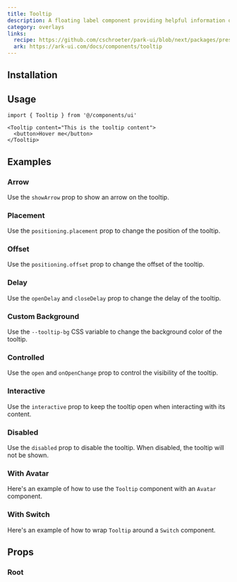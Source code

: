 ```yaml
---
title: Tooltip
description: A floating label component providing helpful information on hover or focus.
category: overlays
links:
  recipe: https://github.com/cschroeter/park-ui/blob/next/packages/preset/src/recipes/tooltip.ts
  ark: https://ark-ui.com/docs/components/tooltip
---
```


<ComponentExample name="basic" />

## Installation

<InstallationGuide />

## Usage

```tsx
import { Tooltip } from '@/components/ui'
```

```tsx
<Tooltip content="This is the tooltip content">
  <button>Hover me</button>
</Tooltip>
```

## Examples

### Arrow

Use the `showArrow` prop to show an arrow on the tooltip.

<ComponentExample name="arrow" />

### Placement

Use the `positioning.placement` prop to change the position of the tooltip.

<ComponentExample name="placement" />

### Offset

Use the `positioning.offset` prop to change the offset of the tooltip.

<ComponentExample name="offset" />

### Delay

Use the `openDelay` and `closeDelay` prop to change the delay of the tooltip.

<ComponentExample name="delay" />

### Custom Background

Use the `--tooltip-bg` CSS variable to change the background color of the tooltip.

<ComponentExample name="custom-background" />

### Controlled

Use the `open` and `onOpenChange` prop to control the visibility of the tooltip.

<ComponentExample name="controlled" />

### Interactive

Use the `interactive` prop to keep the tooltip open when interacting with its content.

<ComponentExample name="interactive" />

### Disabled

Use the `disabled` prop to disable the tooltip. When disabled, the tooltip will not be shown.

<ComponentExample name="disabled" />

### With Avatar

Here's an example of how to use the `Tooltip` component with an `Avatar` component.

<ComponentExample name="with-avatar" />

### With Switch

Here's an example of how to wrap `Tooltip` around a `Switch` component.

<ComponentExample name="with-switch" />

## Props

### Root

<PropsTable part="Root" />

